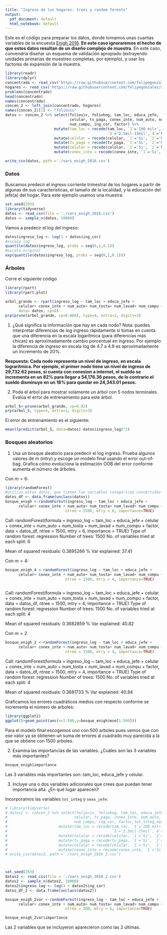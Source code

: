 ```yaml
---
title: "Ingreso de los hogares: trees y random forests"
output:
  pdf_document: default
  html_notebook: default
---
```



Este es el código para preparar los datos, donde tomamos unas cuantas
variables de la encuesta [Enigh 2016](http://www.beta.inegi.org.mx/proyectos/enchogares/regulares/enigh/nc/2016/default.html).
**En este caso ignoraremos el hecho de que estos datos resultan de un diseño
complejo de muestra**. En este caso, convendría diseñar un esquema de validación 
apropiado (extrayendo unidades primarias de muestreo completas, por ejemplo), y
usar los factores de expansión de la muestra.

```r
library(readr)
library(dplyr)
concentrado <- read_csv('https://raw.githubusercontent.com/felipegonzalez/aprendizaje-maquina-2017/master/datos/enigh_2016/concentradohogar.csv')
hogares <- read_csv('https://raw.githubusercontent.com/felipegonzalez/aprendizaje-maquina-2017/master/datos/enigh_2016/hogares.csv')
problems(concentrado)
head(concentrado)
names(concentrado)
concen_2 <- left_join(concentrado, hogares)
names(concen_2)[1] <- "folioviv"
datos <- concen_2 %>% select(folioviv, foliohog, tam_loc, educa_jefe, 
                             celular, tv_paga, conex_inte, num_auto, num_tosta, num_lavad,
                             num_compu, ing_cor, factor) %>%
                      mutate(tam_loc = recode(tam_loc, `1`='100 mil+',`2`='15mil-100mil',
                                              `3`='2.5mil-15mil',`4`='Menos de 2.5 mil')) %>%
                      mutate(celular = recode(celular, `1`='Si', `2`='No')) %>%
                      mutate(tv_paga = recode(tv_paga, `1`='Si', `2`='No')) %>%
                      mutate(celular = recode(celular, `1`='Si', `2`='No')) %>%
                      mutate(conex_inte = recode(conex_inte, `1`='Si', `2`='No')) 

write_csv(datos, path ='./vars_enigh_2016.csv')            
```

### Datos

Buscamos predecir el ingreso corriente trimestral 
de los hogares a partir de algunas de sus
características, el tamaño de la localidad, y la educación del jefe(a) del hogar.
Para este ejemplo usamos una muestra:

```r
set.seed(293)
library(tidyverse)
datos <- read_csv(file = './vars_enigh_2016.csv')
datos <- sample_n(datos, 10000)
```

Vamos a predecir el log del ingreso:

```r
datos$ingreso_log <- log(1 + datos$ing_cor)
#escala log
quantile(datos$ingreso_log, probs = seq(0,1,0.1))
#escala original
exp(quantile(datos$ingreso_log, probs = seq(0,1,0.1)))
```

### Árboles

Corre el siguiente código

```r
library(rpart)
library(rpart.plot)

arbol_grande <- rpart(ingreso_log ~ tam_loc + educa_jefe + 
      celular+ conex_inte + num_auto+ num_tosta+ num_lavad+ num_compu + factor, 
      data= datos, cp=0)
prp(prune(arbol_grande, cp=0.004), type=4, extra=1, digits=3)
```

1. ¿Qué significa la información que hay en cada nodo? Nota: puedes interpretar diferencias
de log ingreso rápidamente si tomas en cuenta que una diferencia en la escala logarítmica
(para diferencias más chicas) es aproximadamente cambio porcentual en ingreso. Por ejemplo
la diferencia de ingreso en escala log de 4.7 a 4.9 es aproximadamente un incremento
de 20\%. 

__Respuesta: Cada nodo representa un nivel de ingreso, en escala lograrítmica. Por ejemplo, el primer nodo tiene un nivel de ingreso de 29,732.62 pesos, si cuenta con conexion a internet, el sueldo se incrementa en un 82% para llegar a 54,176.36 pesos, de lo contrario el sueldo disminuye en un 18% para quedar en 24,343.01 pesos.__


2. Poda el árbol para mostrar solamente un árbol con 5 nodos terminales. Evalúa el 
error de entrenamiento para este árbol. 

```r
arbol_5<-prune(arbol_grande, cp=0.02)
prp(arbol_5, type=4, extra=1, digits=3)
```

El error de entrenamiento es el siguiente:

```r
mean((predict(arbol_5, data=datos)-datos$ingreso_log)^2)
```



### Bosques aleatorios

1. Usa un bosque aleatorio para predecir el log ingreso. Prueba algunos valores
de $m$ (mtry) y escoge un modelo final usando el error out-of-bag. Grafica
cómo evoluciona la estimación OOB del error conforme aumenta el número de árboles.

Con $m=6$:

```r
library(randomForest)
#utiliza estos datos, que tienen las variables categóricas convertidas a factores.
datos_df <- data.frame(unclass(datos))
bosque_enigh <-randomForest(ingreso_log ~ tam_loc + educa_jefe + 
      celular+ conex_inte + num_auto+ num_tosta+ num_lavad+ num_compu + factor, data = datos_df, 
                           ntree = 1500, mtry = 6, importance=TRUE)

```

Call:
randomForest(formula = ingreso_log ~ tam_loc + educa_jefe + celular + conex_inte + num_auto + num_tosta + num_lavad + num_compu + factor, data = datos_df, ntree = 1500, mtry = 6, importance = TRUE) 
Type of random forest: regression
Number of trees: 1500
No. of variables tried at each split: 6

Mean of squared residuals: 0.3895266
% Var explained: 37.41


Con $m=4$:

```r
bosque_enigh_4 <-randomForest(ingreso_log ~ tam_loc + educa_jefe + 
      celular+ conex_inte + num_auto+ num_tosta+ num_lavad+ num_compu + factor, data = datos_df, 
                           ntree = 1500, mtry = 4, importance=TRUE)

```


```r

```

Call:
randomForest(formula = ingreso_log ~ tam_loc + educa_jefe + celular + conex_inte + num_auto + num_tosta + num_lavad + num_compu + factor, data = datos_df, ntree = 1500, mtry = 4, importance = TRUE) 
Type of random forest: regression
Number of trees: 1500
No. of variables tried at each split: 4

Mean of squared residuals: 0.3682859
% Var explained: 40.82

Con $m=2$

```r
bosque_enigh_2 <-randomForest(ingreso_log ~ tam_loc + educa_jefe + 
      celular+ conex_inte + num_auto+ num_tosta+ num_lavad+ num_compu + factor, data = datos_df, 
                           ntree = 1500, mtry = 4, importance=TRUE)
```

Call:
randomForest(formula = ingreso_log ~ tam_loc + educa_jefe + celular + conex_inte + num_auto + num_tosta + num_lavad + num_compu + factor, data = datos_df, ntree = 1500, mtry = 4, importance = TRUE) 
Type of random forest: regression
Number of trees: 1500
No. of variables tried at each split: 4

Mean of squared residuals: 0.3681733
% Var explained: 40.84

Graficamos los errores cuadráticos medios con respecto conforme se incrementa el número de arboles:

```r
library(ggplot2)
ggplot()+geom_point(aes(x=1:500,y=bosque_enigh$mse[1:500]))
```

Para el modelo final escogemos uno con 500 arboles pues vemos que con ese valor ya se obtienen un suma de errores al cuadrado muy parecida a la que se obtiene con 1500 arboles.

2. Examina las importancias de las variables. ¿Cuáles son las 3 variables más importantes? 

```r
bosque_enigh$importance
```

Las 3 variables más importantes son: tam_loc, educa_jefe y celular.

3. Incluye una o dos variables adicionales que crees que puedan tener importancia alta. ¿En qué 
lugar aparecen?

Incorporamos las variables `tot_integ` y `sexo_jefe`:

```r
# library(tidyverse)
# datos2 <- concen_2 %>% select(folioviv, foliohog, tam_loc, educa_jefe, 
#                              celular, tv_paga, conex_inte, num_auto, num_tosta, num_lavad,
#                              num_compu, ing_cor, factor,tot_integ,sexo_jefe) %>%
#                       mutate(tam_loc = recode(tam_loc, `1`='100 mil+',`2`='15mil-100mil',
#                                               `3`='2.5mil-15mil',`4`='Menos de 2.5 mil')) %>%
#                       mutate(celular = recode(celular, `1`='Si', `2`='No')) %>%
#                       mutate(tv_paga = recode(tv_paga, `1`='Si', `2`='No')) %>%
#                       mutate(celular = recode(celular, `1`='Si', `2`='No')) %>%
#                       mutate(conex_inte = recode(conex_inte, `1`='Si', `2`='No')) 
# write_csv(datos2, path ='./vars_enigh_2016_2.csv')  



set.seed(293)
datos2 <- read_csv(file = './vars_enigh_2016_2.csv')
datos2 <- sample_n(datos2, 10000)
datos2$ingreso_log <- log(1 + datos2$ing_cor)
datos_df_2 <- data.frame(unclass(datos2))

bosque_enigh_2var <-randomForest(ingreso_log ~ tam_loc + educa_jefe + 
      celular+ conex_inte + num_auto+ num_tosta+ num_lavad+ num_compu + factor + tot_integ + sexo_jefe, data = datos_df_2, 
                           ntree = 500, mtry = 6, importance=TRUE)

bosque_enigh_2var$importance

```

Las 2 variables que se incluyeron aparecieron como las 2 últimas.


